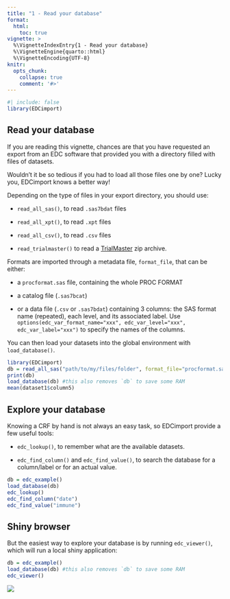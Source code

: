 ```yaml
---
title: "1 - Read your database"
format: 
  html:
    toc: true
vignette: >
  %\VignetteIndexEntry{1 - Read your database}
  %\VignetteEngine{quarto::html}
  %\VignetteEncoding{UTF-8}
knitr:
  opts_chunk:
    collapse: true
    comment: '#>'
---
```


```r
#| include: false
library(EDCimport)
```

## Read your database

If you are reading this vignette, chances are that you have requested an export from an EDC software that provided you with a directory filled with files of datasets.

Wouldn't it be so tedious if you had to load all those files one by one? Lucky you, EDCimport knows a better way!

Depending on the type of files in your export directory, you should use:

-   `read_all_sas()`, to read `.sas7bdat` files

-   `read_all_xpt()`, to read `.xpt` files

-   `read_all_csv()`, to read `.csv` files

-   `read_trialmaster()` to read a [TrialMaster](https://www.anjusoftware.com/trial-master/) zip archive.

Formats are imported through a metadata file, `format_file`, that can be either:

-   a `procformat.sas` file, containing the whole PROC FORMAT

-   a catalog file (`.sas7bcat`)

-   or a data file (`.csv` or `.sas7bdat`) containing 3 columns: the SAS format name (repeated), each level, and its associated label. Use `options(edc_var_format_name="xxx", edc_var_level="xxx", edc_var_label="xxx")` to specify the names of the columns.

You can then load your datasets into the global environment with `load_database()`.

``` r
library(EDCimport)
db = read_all_sas("path/to/my/files/folder", format_file="procformat.sas")
print(db)
load_database(db) #this also removes `db` to save some RAM
mean(dataset1$column5)
```

## Explore your database

Knowing a CRF by hand is not always an easy task, so EDCimport provide a few useful tools:

-   `edc_lookup()`, to remember what are the available datasets.

-   `edc_find_column()` and `edc_find_value()`, to search the database for a column/label or for an actual value.

```r
db = edc_example()
load_database(db)
edc_lookup()
edc_find_column("date")
edc_find_value("immune")
```

## Shiny browser

But the easiest way to explore your database is by running `edc_viewer()`, which will run a local shiny application:

``` r
db = edc_example()
load_database(db) #this also removes `db` to save some RAM
edc_viewer()
```

![](edc_viewer.webp)
